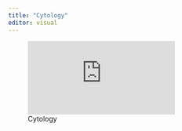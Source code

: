```yaml
---
title: "Cytology"
editor: visual
---
```


![Cytology](https://tubular-crostata-478e7a.netlify.app/CytologyStudent.pdf)
